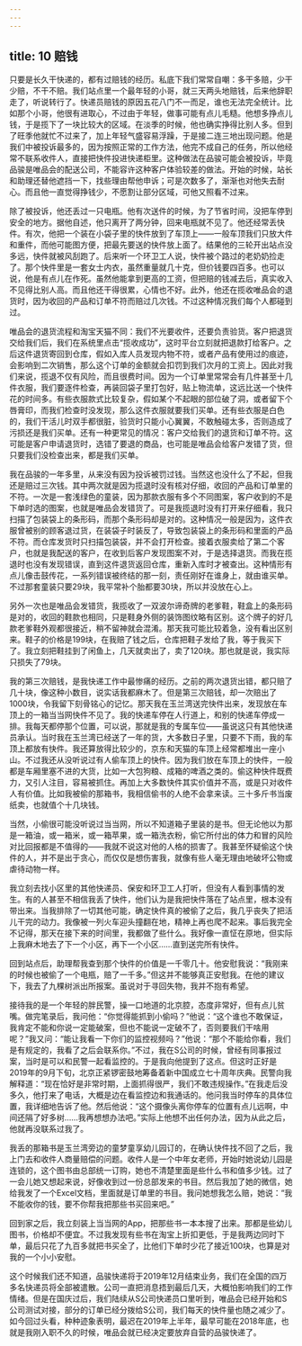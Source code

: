 ```yaml
---
---
---
```

title: 10 赔钱
---




只要是长久干快递的，都有过赔钱的经历。私底下我们常常自嘲：多干多赔，少干少赔，不干不赔。我们站点里一个最年轻的小哥，就三天两头地赔钱，后来他辞职走了，听说转行了。快递员赔钱的原因五花八门不一而足，谁也无法完全统计。比如那个小哥，他很有进取心，不过由于年轻，做事可能有点儿毛糙。他想多挣点儿钱，于是揽下了一块比较大的区域。在淡季的时候，他也确实挣得比别人多。但到了旺季他就忙不过来了，加上年轻气盛容易浮躁，于是接二连三地出现问题。他是我们中被投诉最多的，因为按照正常的工作方法，他完不成自己的任务，所以他经常不联系收件人，直接把快件投进快递柜里。这种做法在品骏可能会被投诉，毕竟品骏是唯品会的配送公司，不能容许这种客户体验较差的做法。开始的时候，站长和助理还替他遮挡一下，找些理由帮他申诉；可是次数多了，渐渐也对他失去耐心。而且他一直觉得挣钱少，不愿割让部分区域，可他又照看不过来。

除了被投诉，他还丢过一只电瓶。他有次送件的时候，为了节省时间，没把车停到安全的地方。据他自述，他只离开了两分钟，回来电瓶就不见了。他还经常丢快件。有次，他把一个装在小袋子里的快件放到了车顶上——一般车顶我们只放大件和重件，而他可能图方便，把最先要送的快件放上面了。结果他的三轮开出站点没多远，快件就被风刮跑了。后来听一个环卫工人说，快件被个路过的老奶奶捡走了。那个快件里是一套女士内衣，虽然重量就几十克，但价钱要四百多。也可以说，他是有点儿在作死。虽然他能拿到更高的工资，但把赔的钱减去后，真实收入不见得比别人高。而且他还干得很累，心情也不好。此外，他还在揽收唯品会的退货时，因为收回的产品和订单不符而赔过几次钱。不过这种情况我们每个人都碰到过。

唯品会的退货流程和淘宝天猫不同：我们不光要收件，还要负责验货。客户把退货交给我们后，我们在系统里点击“揽收成功”，这时平台立刻就把退款打给客户。之后这件退货寄回到仓库，假如入库人员发现内物不符，或者产品有使用过的痕迹，会影响到二次销售，那么这个订单的金额就会扣罚到我们次月的工资上。因此对我们来说，揽退不仅有风险，而且很费时间。因为一个订单里常常会有几件甚至十几件衣服，我们要逐件检查，再装回袋子里打包好，贴上物流单，这远比送一个快件花的时间多。有些衣服款式比较复杂，假如某个不起眼的部位破了洞，或者留下个唇膏印，而我们检查时没发现，那么这件衣服就要我们买单。还有些衣服是白色的，我们干活儿时双手都很脏，验货时只能小心翼翼，不敢触碰太多，否则造成了污损还是我们买单。还有一种更常见的情况：客户交给我们的退货和订单不符。这可能是客户申请退货时，选错了要退的商品，也可能是唯品会给客户发错了货，但只要我们没检查出来，都是我们买单。





我在品骏的一年多里，从来没有因为投诉被罚过钱。当然这也没什么了不起，但我还是赔过三次钱。其中两次就是因为揽退时没有核对仔细，收回的产品和订单里的不符。一次是一套浅绿色的童装，因为那款衣服有多个不同图案，客户收到的不是下单时选的图案，也就是唯品会发错货了。可是我揽退时没有打开来仔细看，我只扫描了包装袋上的条形码，而那个条形码却是对的。这种情况一般是因为，这件衣服曾被别的顾客退过货，在装袋子时装反了，导致包装袋上的条形码和里面的产品不符。而仓库发货时只扫描包装袋，并不会打开检查。接着衣服卖给了第二个客户，也就是我配送的客户，在收到后客户发现图案不对，于是选择退货。而我在揽退时也没有发现错误，直到这件退货返回仓库，重新入库时才被查出。这种情形有点儿像击鼓传花，一系列错误被终结的那一刻，责任刚好在谁身上，就由谁买单。不过那套童装只要29块，我平常补个胎都要30块，所以并没放在心上。

另外一次也是唯品会发错货，我揽收了一双波尔谛奇牌的老爹鞋，鞋盒上的条形码是对的，收回的鞋款也相同，只是鞋身外侧的装饰图纹略有区别。这个牌子的好几款老爹鞋外观都很接近，稍不留神就会混淆。那天我可能比较着急，没有看出区别来。鞋子的价格是199块，在我赔了钱之后，仓库把鞋子发给了我，等于我买下了。我立刻把鞋挂到了闲鱼上，几天就卖出了，卖了120块。那也就是说，我实际只损失了79块。





我的第三次赔钱，是我快递工作中最惨痛的经历。之前的两次退货出错，都只赔了几十块，像这种小数目，说实话我都麻木了。但是第三次赔钱，却一次赔出了1000块，令我留下刻骨铭心的记忆。那天我在玉兰湾送完快件出来，发现放在车顶上的一箱当当网快件不见了。我的快递车停在人行道上，和别的快递车停成一排。我每天都停那个位置，可以说，那就是我的专属车位——虽说这只有其他快递员承认。当时我在玉兰湾已经送了一年的货，大多数日子里，只要不下雨，我的车顶上都放有快件。我还算放得比较少的，京东和天猫的车顶上经常都堆出一座小山。不过我还从没听说过有人偷车顶上的快件。因为我们放在车顶上的快件，一般都是车厢里塞不进的大货，比如一大包狗粮、成箱的啤酒之类的。偷这种快件既费力，又引人注目，容易被抓住。再加上大多数快件其实价值并不高，或是只对收件人有价值。比如我被偷的那箱书，我相信偷书的人绝不会拿来读。三十多斤书当废纸卖，也就值个十几块钱。

当然，小偷很可能没听说过当当网，所以不知道箱子里装的是书。但无论他以为那是一箱油，或一箱米，或一箱苹果，或一箱洗衣粉，偷它所付出的体力和冒的风险对比回报都是不值得的——我就不说这对他的人格的损害了。我甚至怀疑偷这个快件的人，并不是出于贪心，而仅仅是想伤害我，就像有些人毫无理由地破坏公物或虐待动物一样。

我立刻去找小区里的其他快递员、保安和环卫工人打听，但没有人看到事情的发生。有的人甚至不相信我丢了快件，他们认为是我把快件落在了站点里，根本没有带出来。当我排除了一切其他可能，确定快件真的被偷了之后，我几乎丧失了把活儿干完的动力。我像被一列火车迎头撞翻在地，精神上再也爬不起来。事后我完全不记得，那天在接下来的时间里，我都做了些什么。我好像一直怔在原地，但实际上我麻木地去了下一个小区，再下一个小区……直到送完所有快件。





回到站点后，助理帮我查到那个快件的价值是一千零几十。他安慰我说：“我刚来的时候也被偷了一个电瓶，赔了一千多。”但这并不能够真正安慰我。在他的建议下，我去了九棵树派出所报案。虽说对于寻回失物，我并不抱有希望。

接待我的是一个年轻的胖民警，操一口地道的北京腔，态度非常好，但有点儿贫嘴。做完笔录后，我问他：“你觉得能抓到小偷吗？”他说：“这个谁也不敢保证，我肯定不能和你说一定能破案，但也不能说一定破不了，否则要我们干啥用呢？”我又问：“能让我看一下你们的监控视频吗？”他说：“那个不能给你看，我们是有规定的，我看了之后会联系你。”不过，我在S公司的时候，曾经有同事报过案，当时是可以和民警一起看监控的。于是我向他提到了这点。但这时正好是2019年的9月下旬，北京正紧锣密鼓地筹备着新中国成立七十周年庆典。民警向我解释道：“现在恰好是非常时期，上面抓得很严，我们不敢违规操作。”在我走后没多久，他打来了电话，大概是边在看监控边和我通话的。他问我当时停车的具体位置，我详细地告诉了他。然后他说：“这个摄像头离你停车的位置有点儿远啊，中间还隔了好多树……我再想想办法吧。”实际上他想不出任何办法，因为从此之后，他就再没联系过我了。

我丢的那箱书是玉兰湾旁边的童梦童享幼儿园订的，在确认快件找不回了之后，我上门去和收件人商量赔偿的问题。收件人是一个中年女老师，开始时她说幼儿园是连锁的，这个图书由总部统一订购，她也不清楚里面是些什么书和值多少钱。过了一会儿她又想起来说，好像收到过一份总部发来的书目。然后我加了她的微信，她给我发了一个Excel文档，里面就是订单里的书目。我问她想我怎么赔，她说：“我不能收你的钱，要不你帮我把那些书买回来吧。”

回到家之后，我立刻装上当当网的App，把那些书一本本搜了出来。那都是些幼儿图书，价格却不便宜。不过我发现有些书在淘宝上折扣更低，于是我两边同时下单，最后只花了九百多就把书买全了，比他们下单时少花了接近100块，也算是对我的一个小小安慰。

这个时候我们还不知道，品骏快递将于2019年12月结束业务，我们在全国的四万多名快递员将全部被遣散。公司一直把消息捂到最后几天，大概怕影响我们的工作情绪。但是在国庆过后，我们陆续从S公司快递员口里听到，唯品会已经开始和S公司测试对接，部分的订单已经分拨给S公司，我们每天的快件量也随之减少了。如今回过头看，种种迹象表明，最迟在2019年上半年，最早可能在2018年底，也就是我刚入职不久的时候，唯品会就已经决定要放弃自营的品骏快递了。
